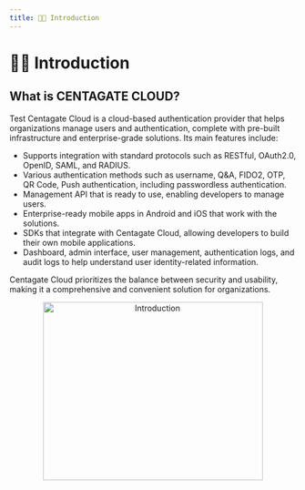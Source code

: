 ```yaml
---
title: 💁🏻 Introduction
---
```


# 💁🏻 Introduction

## What is CENTAGATE CLOUD?
Test
Centagate Cloud is a cloud-based authentication provider that helps organizations manage users and authentication, complete with pre-built infrastructure and enterprise-grade solutions. Its main features include:

- Supports integration with standard protocols such as RESTful, OAuth2.0, OpenID, SAML, and RADIUS.
- Various authentication methods such as username, Q&A, FIDO2, OTP, QR Code, Push authentication, including passwordless authentication.
- Management API that is ready to use, enabling developers to manage users.
- Enterprise-ready mobile apps in Android and iOS that work with the solutions.
- SDKs that integrate with Centagate Cloud, allowing developers to build their own mobile applications.
- Dashboard, admin interface, user management, authentication logs, and audit logs to help understand user identity-related information.

Centagate Cloud prioritizes the balance between security and usability, making it a comprehensive and convenient solution for organizations.

&#x20;    
<p align="center">
  <img 
    src="https://raw.githubusercontent.com/signingclouddev/CentagateDocs/main/image/1.1 Introduction/introduction.png" 
    width="386" 
    height="313" 
    alt="Introduction"
  />
</p>

